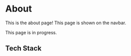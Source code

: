 # About

This is the about page! This page is shown on the navbar.


<Callout type="warning" emoji="⚠️">
  This page is in progress.
</Callout>

## Tech Stack
